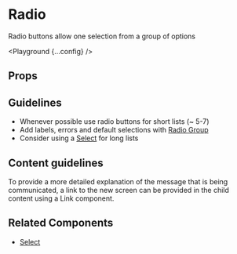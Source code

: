 
# Radio

Radio buttons allow one selection from a group of options

<Playground {...config} />

## Props

<PropsTable propsConfig={config.props} />

## Guidelines

- Whenever possible use radio buttons for short lists (~ 5-7)
- Add labels, errors and default selections with [Radio Group](/radio-group)
- Consider using a [Select](/select) for long lists

## Content guidelines

To provide a more detailed explanation of the message that is being communicated, a link to the new screen can be provided in the child content using a Link component.

## Related Components

- [Select](/select)